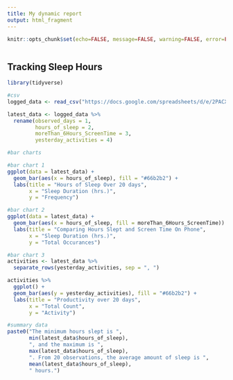 ---
title: My dynamic report
output: html_fragment
---

```{r setup, include=FALSE}
knitr::opts_chunk$set(echo=FALSE, message=FALSE, warning=FALSE, error=FALSE)

```

```{css}

```

## Tracking Sleep Hours

```{r}

library(tidyverse)

#csv
logged_data <- read_csv("https://docs.google.com/spreadsheets/d/e/2PACX-1vQByeOCYrBnyYE7RZhNSAkB_yso3fg_ATXoGHFa-b8_kOCxkJlKmwicf-0hduwGoScUoBxqlAjY3ye8/pub?gid=1139668992&single=true&output=csv")

latest_data <- logged_data %>%
  rename(observed_days = 1,
         hours_of_sleep = 2,
         moreThan_6Hours_ScreenTime = 3,
         yesterday_activities = 4)

#bar charts

#bar chart 1
ggplot(data = latest_data) +
  geom_bar(aes(x = hours_of_sleep), fill = "#66b2b2") +
  labs(title = "Hours of Sleep Over 20 days",
       x = "Sleep Duration (hrs.)",
       y = "Frequency")

#bar chart 2
ggplot(data = latest_data) +
  geom_bar(aes(x = hours_of_sleep, fill = moreThan_6Hours_ScreenTime)) +
  labs(title = "Comparing Hours Slept and Screen Time On Phone",
       x = "Sleep Duration (hrs.)",
       y = "Total Occurances")

#bar chart 3
activities <- latest_data %>%
  separate_rows(yesterday_activities, sep = ", ")

activities %>%
  ggplot() +
  geom_bar(aes(y = yesterday_activities), fill = "#66b2b2") +
  labs(title = "Productivity over 20 days",
       x = "Total Count",
       y = "Activity")

#summary data
paste0("The minimum hours slept is ", 
       min(latest_data$hours_of_sleep), 
       ", and the maximum is ", 
       max(latest_data$hours_of_sleep), 
       ". From 20 observations, the average amount of sleep is ",
       mean(latest_data$hours_of_sleep),
       " hours.")

```
